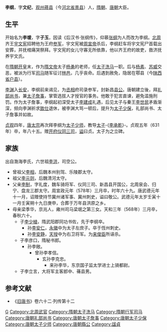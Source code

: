 {{Otheruses|other=名为李纲的其他人物|李纲}}
{{Otheruses|other=名为李瑗的其他人物|李瑗}}
{{Otheruses|other=名为李子玉的其他人物|李子玉}}

'''李纲'''{{BD|547年||631年||catIdx=L}}，字'''文纪'''，[[观州|观州]][[蓚县|蓚县]]（今[[河北省|河北省]][[景县|景县]]）人，[[隋朝|隋朝]]、[[唐朝|唐朝]]大臣。

== 生平 ==
开始名为'''李瑗'''，字'''子玉'''，因读《后汉书·张纲传》，仰慕[[張綱_(東漢)|张纲]]为人而改为李纲。[[北周|北周]]齐王[[宇文宪|宇文宪]]招聘他为王府[[参军|参军]]，宇文宪被[[周宣帝|周宣帝]]杀后，李纲赶车将宇文宪尸首载出安葬，并抚棺痛哭祭拜。宇文宪的女儿守寡无所依靠，他以齐王府的故吏，救济抚养宇文氏。

在[[隋朝|隋朝]][[开皇|开皇]]末，作为[[杨坚|隋文帝]]太子[[杨勇_(隋朝)|杨勇]]的老师，任[[太子洗马|太子洗马]]一职。后与[[杨素|杨素]]、[[苏威|苏威]]交恶，被派为行军[[司马|司马]]随军征讨[[林邑|林邑]]，几乎丧命。后遇到赦免，隐居在鄠县（今[[陕西省|陕西省]][[户县|户县]]）。

[[李渊|李渊]]入[[长安城|长安]]，李纲前来谒见，为[[丞相|丞相]]府司录参军，封新昌[[县公|县公]]。唐朝建立後，拜[[礼部尚书|礼部尚书]]，兼[[太子詹事|太子詹事]]，掌管选拔人才授官的事务。他敢于犯言直谏，避免滥施刑罚。作为太子詹事，李纲起初深受太子[[李建成|李建成]]礼遇，后见太子与秦王[[李世民|李世民]]矛盾渐深，频向李渊祈求[[致仕|致仕]]退休，被李渊大骂一顿后，提升为[[太子少保|太子少保]]，礼部尚书、太子詹事并如故。

[[貞觀_(唐朝)|贞观]]四年，[[唐太宗|唐太宗]]再次拜李纲为[[太子少师|太子少师]]，教导[[太子|太子]]-{[[李承乾|李承乾]]}-。贞观五年（631年）卒，年八十五。赠[[开府仪同三司|开府仪同三司]]，[[谥|谥]]曰贞。太子为之立碑。

== 家族 ==
出自渤海李氏，六世祖[[李洪|李洪]]，司空公。
*曾祖父[[李相|李相]]，后魏本州别驾、乐陵郡太守。
*祖父[[李元则|李元则]]，后魏清河太守。
*父亲[[李制|李制]]，字礼度，魏车骑将军、仪同三司、新昌县开国公，北周泉会、归宁、盘龙三郡太守。周宣政元年（578年）三月卒，时年六十九。唐武德元年十一月，诏赠使持节冀州诸军事、冀州刺史，谥曰敬公。武德元年太岁壬寅十一月壬寅朔十九日庚申，合葬于万年县洪原之乡。
*母亲梁季华，京兆人，雍州司马梁珉之第三女。天和三年（568年）三月卒，春秋六十。
**子[[李少植|李少植]]，隋武阳郡同功书佐，先于李纲卒。
***孙[[李安仁|李安仁]]，[[永徽|永徽]]中为太子左庶子。卒于恆州刺史。
***孙[[李安静|李安静]]，[[天授_(武周)|天授]]中为右卫将军。为[[来俊臣|来俊臣]]所诬杀。
**子李彦口，隋秘书郎。
***孙李敞。
****曾孙李孝信。
*****玄孙李克忠。
******来孙李华，东京国子监太学进士上骑都尉。
**子李立言，大将军主客郎中、蓨县男。

==参考文献==
*《[[旧唐书|旧唐书]]》卷六十二·列传第十二

{{Authority control}}

{{DEFAULTSORT:L}}
[[Category:渤海李氏|G]]
[[Category:北周武官|Category:北周武官]]
[[Category:隋朝太子洗马|Category:隋朝太子洗马]]
[[Category:隋朝行军司马|Category:隋朝行军司马]]
[[Category:唐朝礼部尚书|Category:唐朝礼部尚书]]
[[Category:唐朝太子詹事|Category:唐朝太子詹事]]
[[Category:唐朝太子少保|Category:唐朝太子少保]]
[[Category:唐朝太子少师|Category:唐朝太子少师]]
[[Category:唐朝縣公|Category:唐朝縣公]]
[[Category:諡貞|Category:諡貞]]